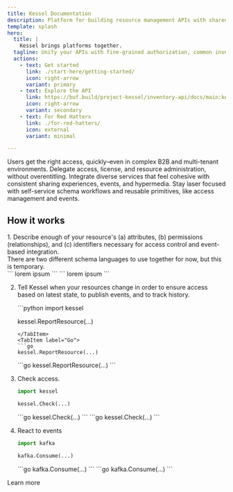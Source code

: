 ```yaml
---
title: Kessel Documentation
description: Platform for building resource management APIs with shared access, resource inventory, and eventing.
template: splash
hero:
  title: |
    Kessel brings platforms together.
  tagline: Unify your APIs with fine-grained authorization, common inventory, and CloudEvents.
  actions:
    - text: Get started
      link: ./start-here/getting-started/
      icon: right-arrow
      variant: primary
    - text: Explore the API
      link: https://buf.build/project-kessel/inventory-api/docs/main:kessel.inventory.v1beta2
      icon: right-arrow
      variant: secondary
    - text: For Red Hatters
      link: ./for-red-hatters/
      icon: external
      variant: minimal

---
```

<style>{ /* Add a little pizazz. */ `
  html[data-theme="dark"] body {
    background: linear-gradient(150deg, rgb(24 24 27), rgb(30, 30, 40));
  }

  html[data-theme="light"] body {
    background: linear-gradient(135deg, rgb(255, 255, 255), rgb(240, 240, 255));
  }
`}</style>


<CardGrid stagger>
  <Card icon="warning" title="Remove barriers to consumption">
    Users get the right access, quickly–even in complex B2B and multi-tenant environments.
  </Card>
  <Card icon="approve-check" title="Give users control">
    Delegate access, license, and resource administration, without overentitling.
  </Card>
  <Card icon="information" title="Build an ecosystem">
    Integrate diverse services that feel cohesive with consistent sharing experiences, events, and hypermedia.
  </Card>
  <Card icon="laptop" title="Designed for developers">
    Stay laser focused with self-service schema workflows and reusable primitives, like access management and events.
  </Card>
</CardGrid>

## How it works

<Steps>
1. Describe enough of your resource's (a) attributes, (b) permissions (relationships), and (c) identifiers necessary for access control and event-based integration.

   <Aside title="Under construction">There are two different schema languages to use together for now, but this is temporary.</Aside>

   <Tabs>
     <TabItem label="Attributes">
     ```
     lorem ipsum
     ```
     </TabItem>
     <TabItem label="Permissions and relationships">
     ```
     lorem ipsum
     ```
     </TabItem>
   </Tabs>

2. Tell Kessel when your resources change in order to ensure access based on latest state, to publish events, and to track history.

   <Tabs syncKey="language">
     <TabItem label="Python">
     ```python
     import kessel

     kessel.ReportResource(...)
     ```
     </TabItem>
     <TabItem label="Go">
     ```go
     kessel.ReportResource(...)
     ```
     </TabItem>
     <TabItem label="Java">
     ```go
     kessel.ReportResource(...)
     ```
     </TabItem>
   </Tabs>
3. Check access.
   <Tabs syncKey="language">
     <TabItem label="Python">
     ```python
     import kessel

     kessel.Check(...)
     ```
     </TabItem>
     <TabItem label="Go">
     ```go
     kessel.Check(...)
     ```
     </TabItem>
     <TabItem label="Java">
     ```go
     kessel.Check(...)
     ```
     </TabItem>
   </Tabs>
4. React to events
   <Tabs syncKey="language">
     <TabItem label="Python">
     ```python
     import kafka

     kafka.Consume(...)
     ```
     </TabItem>
     <TabItem label="Go">
     ```go
     kafka.Consume(...)
     ```
     </TabItem>
     <TabItem label="Java">
     ```go
     kafka.Consume(...)
     ```
     </TabItem>
   </Tabs>
</Steps>

<LinkButton icon='right-arrow' href="./start-here/getting-started/">Learn more</LinkButton>